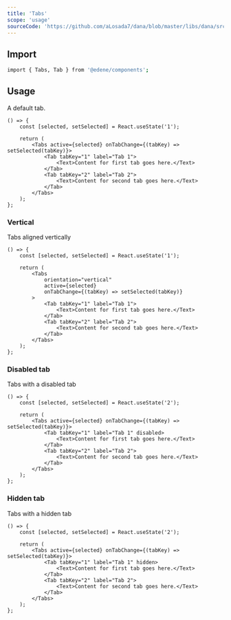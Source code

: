 ```yaml
---
title: 'Tabs'
scope: 'usage'
sourceCode: 'https://github.com/aLosada7/dana/blob/master/libs/dana/src/components/Accordion/Accordion.tsx'
---
```


## Import

```bash
import { Tabs, Tab } from '@edene/components';
```

## Usage

A default tab.

```tsx
() => {
    const [selected, setSelected] = React.useState('1');

    return (
        <Tabs active={selected} onTabChange={(tabKey) => setSelected(tabKey)}>
            <Tab tabKey="1" label="Tab 1">
                <Text>Content for first tab goes here.</Text>
            </Tab>
            <Tab tabKey="2" label="Tab 2">
                <Text>Content for second tab goes here.</Text>
            </Tab>
        </Tabs>
    );
};
```

### Vertical

Tabs aligned vertically

```tsx
() => {
    const [selected, setSelected] = React.useState('1');

    return (
        <Tabs
            orientation="vertical"
            active={selected}
            onTabChange={(tabKey) => setSelected(tabKey)}
        >
            <Tab tabKey="1" label="Tab 1">
                <Text>Content for first tab goes here.</Text>
            </Tab>
            <Tab tabKey="2" label="Tab 2">
                <Text>Content for second tab goes here.</Text>
            </Tab>
        </Tabs>
    );
};
```

### Disabled tab

Tabs with a disabled tab

```tsx
() => {
    const [selected, setSelected] = React.useState('2');

    return (
        <Tabs active={selected} onTabChange={(tabKey) => setSelected(tabKey)}>
            <Tab tabKey="1" label="Tab 1" disabled>
                <Text>Content for first tab goes here.</Text>
            </Tab>
            <Tab tabKey="2" label="Tab 2">
                <Text>Content for second tab goes here.</Text>
            </Tab>
        </Tabs>
    );
};
```

### Hidden tab

Tabs with a hidden tab

```tsx
() => {
    const [selected, setSelected] = React.useState('2');

    return (
        <Tabs active={selected} onTabChange={(tabKey) => setSelected(tabKey)}>
            <Tab tabKey="1" label="Tab 1" hidden>
                <Text>Content for first tab goes here.</Text>
            </Tab>
            <Tab tabKey="2" label="Tab 2">
                <Text>Content for second tab goes here.</Text>
            </Tab>
        </Tabs>
    );
};
```
